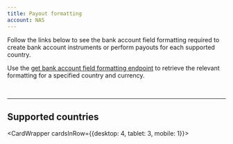 ```yaml
---
title: Payout formatting
account: NAS
---
```


Follow the links below to see the bank account field formatting required to create bank account instruments or perform payouts for each supported country.

<TipBox>

Use the [get bank account field formatting endpoint](/bank-payouts/request-a-payout/get-bank-account-field-formatting) to retrieve the relevant formatting for a specified country and currency.

</TipBox>

<br/>

---

## Supported countries

<CardWrapper cardsInRow={{desktop: 4, tablet: 3, mobile: 1}}>

<CountryCardLink 
  url='/bank-payouts/payout-formatting/austria' 
  type='Austria'
/>

<CountryCardLink 
  url='/bank-payouts/payout-formatting/belgium' 
  type='Belgium'
/>

<CountryCardLink 
  url='/bank-payouts/payout-formatting/croatia' 
  type='Croatia'
/>

<CountryCardLink 
  url='/bank-payouts/payout-formatting/cyprus' 
  type='Cyprus'
/>

<CountryCardLink 
  url='/bank-payouts/payout-formatting/czech-republic' 
  type='Czech Republic'
/>

<CountryCardLink 
  url='/bank-payouts/payout-formatting/denmark' 
  type='Denmark'
/>

<CountryCardLink 
  url='/bank-payouts/payout-formatting/estonia' 
  type='Estonia'
/>

<CountryCardLink 
  url='/bank-payouts/payout-formatting/finland' 
  type='Finland'
/>

<CountryCardLink 
  url='/bank-payouts/payout-formatting/france' 
  type='France'
/>

<CountryCardLink 
  url='/bank-payouts/payout-formatting/germany' 
  type='Germany'
/>

<CountryCardLink 
  url='/bank-payouts/payout-formatting/greece' 
  type='Greece'
/>

<CountryCardLink 
  url='/bank-payouts/payout-formatting/hungary' 
  type='Hungary'
/>

<CountryCardLink 
  url='/bank-payouts/payout-formatting/iceland' 
  type='Iceland'
/>

<CountryCardLink 
  url='/bank-payouts/payout-formatting/ireland' 
  type='Ireland'
/>

<CountryCardLink 
  url='/bank-payouts/payout-formatting/italy' 
  type='Italy'
/>

<CountryCardLink 
  url='/bank-payouts/payout-formatting/latvia' 
  type='Latvia'
/>

<CountryCardLink 
  url='/bank-payouts/payout-formatting/liechtenstein' 
  type='Liechtenstein'
/>

<CountryCardLink 
  url='/bank-payouts/payout-formatting/lithuania' 
  type='Lithuania'
/>

<CountryCardLink 
  url='/bank-payouts/payout-formatting/luxembourg' 
  type='Luxembourg'
/>

<CountryCardLink 
  url='/bank-payouts/payout-formatting/malta' 
  type='Malta'
/>

<CountryCardLink 
  url='/bank-payouts/payout-formatting/monaco' 
  type='Monaco'
/>

<CountryCardLink 
  url='/bank-payouts/payout-formatting/netherlands' 
  type='Netherlands'
/>

<CountryCardLink 
  url='/bank-payouts/payout-formatting/norway' 
  type='Norway'
/>

<CountryCardLink 
  url='/bank-payouts/payout-formatting/poland' 
  type='Poland'
/>

<CountryCardLink 
  url='/bank-payouts/payout-formatting/portugal' 
  type='Portugal'
/>

<CountryCardLink 
  url='/bank-payouts/payout-formatting/romania' 
  type='Romania'
/>

<CountryCardLink 
  url='/bank-payouts/payout-formatting/san-marino' 
  type='San Marino'
/>

<CountryCardLink 
  url='/bank-payouts/payout-formatting/slovakia' 
  type='Slovakia'
/>

<CountryCardLink 
  url='/bank-payouts/payout-formatting/slovenia' 
  type='Slovenia'
/>

<CountryCardLink 
  url='/bank-payouts/payout-formatting/spain' 
  type='Spain'
/>

<CountryCardLink 
  url='/bank-payouts/payout-formatting/sweden' 
  type='Sweden'
/>

<CountryCardLink 
  url='/bank-payouts/payout-formatting/switzerland' 
  type='Switzerland'
/>

<CountryCardLink 
  url='/bank-payouts/payout-formatting/united-kingdom' 
  type='United Kingdom'
/>

</CardWrapper>